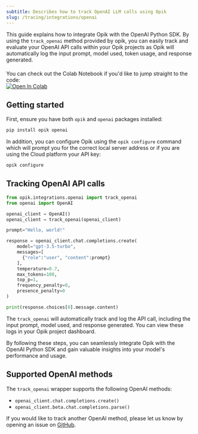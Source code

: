 ```yaml
---
subtitle: Describes how to track OpenAI LLM calls using Opik
slug: /tracing/integrations/openai
---
```


This guide explains how to integrate Opik with the OpenAI Python SDK. By using the `track_openai` method provided by opik, you can easily track and evaluate your OpenAI API calls within your Opik projects as Opik will automatically log the input prompt, model used, token usage, and response generated.

<div style="display: flex; align-items: center; flex-wrap: wrap; margin: 20px 0;">
  <span style="margin-right: 10px;">
    You can check out the Colab Notebook if you'd like to jump straight to the code:
  </span>
  <a
    href="https://colab.research.google.com/github/comet-ml/opik/blob/main/apps/opik-documentation/documentation/docs/cookbook/openai.ipynb"
    target="_blank"
    rel="noopener noreferrer"
  >
    <img
      src="https://colab.research.google.com/assets/colab-badge.svg"
      alt="Open In Colab"
      style="vertical-align: middle;"
    />
  </a>
</div>

## Getting started

First, ensure you have both `opik` and `openai` packages installed:

```bash
pip install opik openai
```

In addition, you can configure Opik using the `opik configure` command which will prompt you for the correct local server address or if you are using the Cloud platform your API key:

```bash
opik configure
```

## Tracking OpenAI API calls

```python
from opik.integrations.openai import track_openai
from openai import OpenAI

openai_client = OpenAI()
openai_client = track_openai(openai_client)

prompt="Hello, world!"

response = openai_client.chat.completions.create(
    model="gpt-3.5-turbo",
    messages=[
      {"role":"user", "content":prompt}
    ],
    temperature=0.7,
    max_tokens=100,
    top_p=1,
    frequency_penalty=0,
    presence_penalty=0
)

print(response.choices[0].message.content)
```

The `track_openai` will automatically track and log the API call, including the input prompt, model used, and response generated. You can view these logs in your Opik project dashboard.

By following these steps, you can seamlessly integrate Opik with the OpenAI Python SDK and gain valuable insights into your model's performance and usage.

## Supported OpenAI methods

The `track_openai` wrapper supports the following OpenAI methods:

- `openai_client.chat.completions.create()`
- `openai_client.beta.chat.completions.parse()`

If you would like to track another OpenAI method, please let us know by opening an issue on [GitHub](https://github.com/comet-ml/opik/issues).
